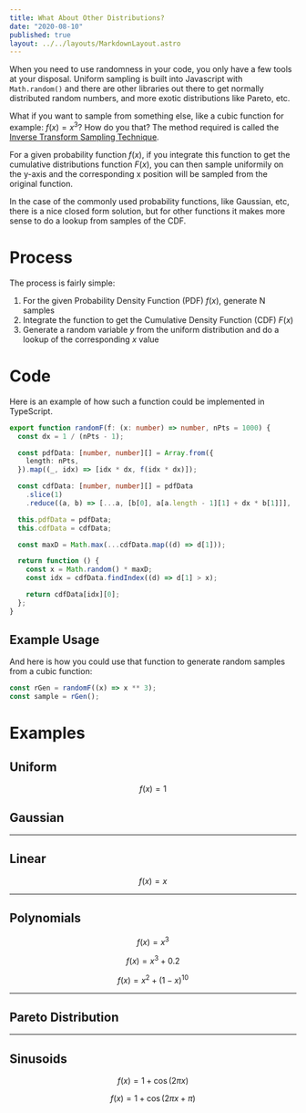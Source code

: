 ```yaml
---
title: What About Other Distributions?
date: "2020-08-10"
published: true
layout: ../../layouts/MarkdownLayout.astro
---
```



When you need to use randomness in your code, you only have a few tools at your disposal. Uniform sampling is built into Javascript with `Math.random()` and there are other libraries out there to get normally distributed random numbers, and more exotic distributions like Pareto, etc.

What if you want to sample from something else, like a cubic function for example: $f(x) = x^3$? How do you that? The method required is called the [Inverse Transform Sampling Technique](https://en.wikipedia.org/wiki/Inverse_transform_sampling).

For a given probability function $f(x)$, if you integrate this function to get the cumulative distributions function $F(x)$, you can then sample uniformily on the y-axis and the corresponding x position will be sampled from the original function.

In the case of the commonly used probability functions, like Gaussian, etc, there is a nice closed form solution, but for other functions it makes more sense to do a lookup from samples of the CDF.

# Process

The process is fairly simple:

1. For the given Probability Density Function (PDF) $f(x)$, generate N samples
2. Integrate the function to get the Cumulative Density Function (CDF) $F(x)$
3. Generate a random variable $y$ from the uniform distribution and do a lookup of the corresponding $x$ value

# Code

Here is an example of how such a function could be implemented in TypeScript.

```typescript
export function randomF(f: (x: number) => number, nPts = 1000) {
  const dx = 1 / (nPts - 1);

  const pdfData: [number, number][] = Array.from({
    length: nPts,
  }).map((_, idx) => [idx * dx, f(idx * dx)]);

  const cdfData: [number, number][] = pdfData
    .slice(1)
    .reduce((a, b) => [...a, [b[0], a[a.length - 1][1] + dx * b[1]]], [[0, 0]]);

  this.pdfData = pdfData;
  this.cdfData = cdfData;

  const maxD = Math.max(...cdfData.map((d) => d[1]));

  return function () {
    const x = Math.random() * maxD;
    const idx = cdfData.findIndex((d) => d[1] > x);

    return cdfData[idx][0];
  };
}
```

## Example Usage

And here is how you could use that function to generate random samples from a cubic function:

```typescript
const rGen = randomF((x) => x ** 3);
const sample = rGen();
```

# Examples

## Uniform

$$
f(x) = 1
$$

<DistributionViewer client:visible f="f1" />

## Gaussian

<DistributionViewer className="mb-5" f="fGaussian" client:visible />

---

## Linear

$$
f(x) = x
$$

<DistributionViewer className="mb-5" f="f2" client:visible />

---

## Polynomials

$$
f(x) = x^3
$$

<DistributionViewer className="mb-5" f="f3" client:visible />

$$
f(x) = x^3 + 0.2
$$

<DistributionViewer className="mb-5" f="f4" client:visible />

$$
f(x) = x^2 + (1 - x)^{10}
$$

<DistributionViewer className="mb-5" f="f5" client:visible />

---

## Pareto Distribution

<DistributionViewer className="mb-5" f="f6" client:visible />

---

## Sinusoids

$$
f(x) = 1 + \cos(2\pi x)
$$

<DistributionViewer className="mb-5" f="f7" client:visible />

$$
f(x) = 1 + \cos(2\pi x + \pi)
$$

<DistributionViewer className="mb-5" f="f8" client:idle />
